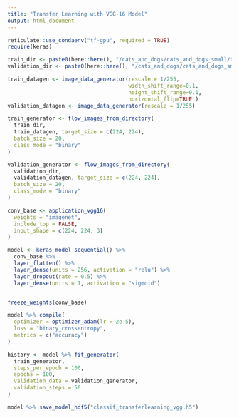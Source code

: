 ```yaml
---
title: "Transfer Learning with VGG-16 Model"
output: html_document
---
```



```r
reticulate::use_condaenv("tf-gpu", required = TRUE)
require(keras)
```

```r
train_dir <- paste0(here::here(), "/cats_and_dogs/cats_and_dogs_small/train")
validation_dir <- paste0(here::here(), "/cats_and_dogs/cats_and_dogs_small/validation")

train_datagen <- image_data_generator(rescale = 1/255,
                                      width_shift_range=0.1,
                                      height_shift_range=0.1,
                                      horizontal_flip=TRUE )
validation_datagen <- image_data_generator(rescale = 1/255)

train_generator <- flow_images_from_directory(
  train_dir,
  train_datagen, target_size = c(224, 224),
  batch_size = 20,
  class_mode = "binary"
)

validation_generator <- flow_images_from_directory(
  validation_dir,
  validation_datagen, target_size = c(224, 224),
  batch_size = 20,
  class_mode = "binary"
)
```

```r
conv_base <- application_vgg16(
  weights = "imagenet",
  include_top = FALSE,
  input_shape = c(224, 224, 3)
)
```

```r
model <- keras_model_sequential() %>%
  conv_base %>%
  layer_flatten() %>%
  layer_dense(units = 256, activation = "relu") %>%
  layer_dropout(rate = 0.5) %>%
  layer_dense(units = 1, activation = "sigmoid")


freeze_weights(conv_base)
```

```r
model %>% compile(
  optimizer = optimizer_adam(lr = 2e-5),
  loss = "binary_crossentropy",
  metrics = c("accuracy")
)
```

```r
history <- model %>% fit_generator(
  train_generator,
  steps_per_epoch = 100,
  epochs = 100,
  validation_data = validation_generator,
  validation_steps = 50
)
```

```r
model %>% save_model_hdf5("classif_transferlearning_vgg.h5")
```

